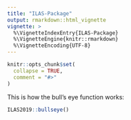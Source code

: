 ```yaml
---
title: "ILAS-Package"
output: rmarkdown::html_vignette
vignette: >
  %\VignetteIndexEntry{ILAS-Package}
  %\VignetteEngine{knitr::rmarkdown}
  %\VignetteEncoding{UTF-8}
---
```


```r
knitr::opts_chunk$set(
  collapse = TRUE,
  comment = "#>"
)
```


This is how the bull's eye function works:

```r
ILAS2019::bullseye()
```

